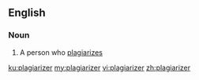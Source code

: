 ==English==

===Noun===
{{en-noun}}

# A person who [[plagiarize]]s

[[ku:plagiarizer]]
[[my:plagiarizer]]
[[vi:plagiarizer]]
[[zh:plagiarizer]]
